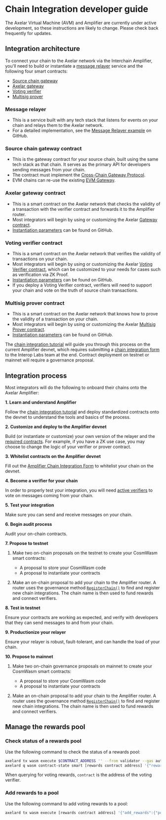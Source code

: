 # Chain Integration developer guide


<Callout>
The Axelar Virtual Machine (AVM) and Amplifier are currently under active development, so these instructions are likely to change. Please check back frequently for updates.
</Callout>

## Integration architecture

To connect your chain to the Axelar network via the Interchain Amplifier, you'll need to build or instantiate a [message relayer](/dev/amplifier/chain-integration/introduction#message-relayer) service and the following four smart contracts:

- [Source chain gateway](/dev/amplifier/chain-integration/introduction#source-chain-gateway-contract)
- [Axelar gateway](/dev/amplifier/chain-integration/introduction#axelar-gateway-contract)
- [Voting verifier](/dev/amplifier/chain-integration/introduction#verifier-contract)
- [Multisig prover](/dev/amplifier/chain-integration/introduction#prover-contract)

### Message relayer

- This is a service built with any tech stack that listens for events on your chain and relays them to the Axelar network.
- For a detailed implementation, see the [Message Relayer example](https://github.com/axelarnetwork/axelar-examples/tree/main/examples/amplifier) on GitHub.

### Source chain gateway contract

- This is the gateway contract for your source chain, built using the same tech stack as that chain. It serves as the primary API for developers sending messages from your chain.
- The contract must implement the [Cross-Chain Gateway Protocol](https://github.com/axelarnetwork/cgp-spec).
- EVM chains can re-use the existing [EVM Gateway](https://github.com/axelarnetwork/axelar-cgp-solidity).

### Axelar gateway contract

- This is a smart contract on the Axelar network that checks the validity of a transaction with the verifier contract and forwards it to the Amplifier router.
- Most integrators will begin by using or customizing the Axelar [Gateway contract](https://github.com/axelarnetwork/axelar-amplifier/tree/main/contracts/gateway).
- [Instantiation parameters](https://github.com/axelarnetwork/axelar-amplifier/blob/main/contracts/gateway/src/msg.rs) can be found on GitHub.

### Voting verifier contract

- This is a smart contract on the Axelar network that verifies the validity of transactions on your chain.
- Most integrators will begin by using or customizing the Axelar [Voting Verifier contract](https://github.com/axelarnetwork/axelar-amplifier/tree/main/contracts/voting-verifier), which can be customized to your needs for cases such as verification via ZK Proof.
- [Instantiation parameters](https://github.com/axelarnetwork/axelar-amplifier/blob/main/contracts/voting-verifier/src/msg.rs) can be found on GitHub.
- If you deploy a Voting Verifier contract, verifiers will need to support your chain and vote on the truth of source chain transactions.

### Multisig prover contract

- This is a smart contract on the Axelar network that knows how to prove the validity of a transaction on your chain.
- Most integrators will begin by using or customizing the Axelar [Multisig Prover contract](https://github.com/axelarnetwork/axelar-amplifier/tree/main/contracts/multisig-prover).
- [Instantiation parameters](https://github.com/axelarnetwork/axelar-amplifier/blob/main/contracts/multisig-prover/src/msg.rs) can be found on GitHub.

The [chain integration tutorial](/dev/amplifier/chain-integration/integrate-a-chain) will guide you through this process on the current Amplifier devnet, which requires submitting a [chain integration form](https://docs.google.com/forms/d/e/1FAIpQLSchD7P1WfdSCQfaZAoqX7DyqJOqYKxXle47yrueTbOgkKQDiQ/viewform) to the Interop Labs team at the end. Contract deployment on testnet or mainnet will require a governance proposal.

## Integration process

Most integrators will do the following to onboard their chains onto the Axelar Amplifier:

**1. Learn and understand Amplifier**

Follow the [chain integration tutorial](/dev/amplifier/chain-integration/integrate-a-chain) and deploy standardized contracts onto the devnet to understand the tools and basics of the process.

**2. Customize and deploy to the Amplifier devnet**

Build (or instantiate or customize) your own version of the relayer and the [required contracts](/dev/amplifier/chain-integration/introduction#integration-architecture). For example, if you have a ZK use case, you may choose to change the logic of your verifier or prover contract.

**3. Whitelist contracts on the Amplifier devnet**

Fill out the [Amplifier Chain Integration Form](https://docs.google.com/forms/d/e/1FAIpQLSchD7P1WfdSCQfaZAoqX7DyqJOqYKxXle47yrueTbOgkKQDiQ/viewform) to whitelist your chain on the devnet.

**4. Become a verifier for your chain**

In order to properly test your integration, you will need [active verifiers](/validator/amplifier/verifier-onboarding) to vote on messages coming from your chain.

**5. Test your integration**

Make sure you can send and receive messages on your chain.

**6. Begin audit process**

Audit your on-chain contracts.

**7. Propose to testnet**

1. Make two on-chain proposals on the testnet to create your CosmWasm smart contracts:

    - A proposal to store your CosmWasm code
    - A proposal to instantiate your contracts

1. Make an on-chain proposal to add your chain to the Amplifier router. A router uses the governance method [`RegisterChain()`](https://github.com/axelarnetwork/axelar-amplifier/blob/main/packages/router-api/src/msg.rs#L13) to find and register new chain integrations. The chain name is then used to fund rewards and connect verifiers.

**8. Test in testnet**

Ensure your contracts are working as expected, and verify with developers that they can send messages to and from your chain.

**9. Productionize your relayer**

Ensure your relayer is robust, fault-tolerant, and can handle the load of your chain.

**10. Propose to mainnet**

1. Make two on-chain governance proposals on mainnet to create your CosmWasm smart contracts:
    - A proposal to store your CosmWasm code
    - A proposal to instantiate your contracts

1. Make an on-chain proposal to add your chain to the Amplifier router. A router uses the governance method [`RegisterChain()`](https://github.com/axelarnetwork/axelar-amplifier/blob/main/packages/router-api/src/msg.rs#L13) to find and register new chain integrations. The chain name is then used to fund rewards and connect verifiers.

## Manage the rewards pool

### Check status of a rewards pool

Use the following command to check the status of a rewards pool:

```bash
axelard tx wasm execute $CONTRACT_ADDRESS '' --from validator --gas auto --gas-adjustment 2
axelard q wasm contract-state smart [rewards contract address] '{"rewards_pool":{"pool_id":{"chain_name":[chain-name],"contract":[address of voting verifier or multisig]}}}' --node $RPC
```

When querying for voting rewards, `contract` is the address of the voting verifier.

### Add rewards to a pool

Use the following command to add voting rewards to a pool:

```bash
axelard tx wasm execute [rewards contract address] '{"add_rewards":{"pool_id":{"chain_name":[chain-name],"contract":[address of voting verifier or multisig]}}}' --amount [amount to add] --from [key] --gas auto --gas-adjustment 2
```